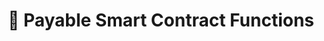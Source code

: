 ---
title: 📕 Payable Smart Contract Functions
description: TBD
updated: 2024-05-31
authors: [ashucoder9]
---